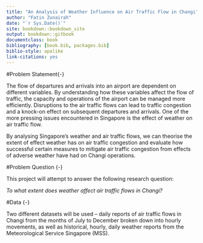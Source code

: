 ```yaml
--- 
title: "An Analysis of Weather Influence on Air Traffic Flow in Changi"
author: "Fatin Zunairah"
date: "`r Sys.Date()`"
site: bookdown::bookdown_site
output: bookdown::gitbook
documentclass: book
bibliography: [book.bib, packages.bib]
biblio-style: apalike
link-citations: yes
---
```


#Problem Statement{-}

The flow of departures and arrivals into an airport are dependent on different variables. By understanding how these variables affect the flow of traffic, the capacity and operations of the airport can be managed more efficiently. 
Disruptions to the air traffic flows can lead to traffic congestion and a knock-on effect on subsequent departures and arrivals. One of the more pressing issues encountered in Singapore is the effect of weather on air traffic flow.

By analysing Singapore’s weather and air traffic flows, we can theorise the extent of effect weather has on air traffic congestion and evaluate how successful certain measures to mitigate air traffic congestion from effects of adverse weather have had on Changi operations. 

#Problem Question {-}

This project will attempt to answer the following research question:

*To what extent does weather affect air traffic flows in Changi?*


#Data {-}

Two different datasets will be used – daily reports of air traffic flows in Changi from the months of July to December broken down into hourly movements, as well as historical, hourly, daily weather reports from the Meteorological Service Singapore (MSS). 